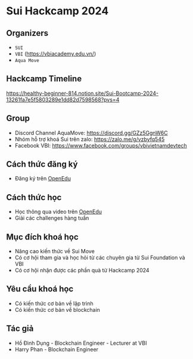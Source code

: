 # Sui Hackcamp 2024

## Organizers
+ `SUI` 
+ `VBI` (https://vbiacademy.edu.vn/)
+ `Aqua Move` 


## Hackcamp Timeline

https://healthy-beginner-814.notion.site/Sui-Bootcamp-2024-13261fa7e5f5803289e1dd82d7598568?pvs=4



## Group 
+ Discord Channel AquaMove: https://discord.gg/GZz5GgnW6C
+ Nhóm hỗ trợ khoá Sui trên zalo: https://zalo.me/g/vzbyfq545
+ Facebook VBI: https://www.facebook.com/groups/vbivietnamdevtech

## Cách thức đăng ký 
+ Đăng ký trên [OpenEdu](https://vbi.openedu.net/courses/sui-vietnam-hackcamp-87596)



## Cách thức học 
+ Học thông qua video trên [OpenEdu](https://vbi.openedu.net/)
+ Giải các challenges hàng tuần 


## Mục đích khoá học 

+ Nâng cao kiến thức về Sui Move 
+ Có cơ hội tham gia và học hỏi từ các chuyên gia từ Sui Foundation  và VBI 
+ Có cơ hội nhận được các phần quà từ Hackcamp 2024

## Yêu cầu khoá học 

+ Có kiến thức cơ bản về lập trình 
+ Có kiến thức cơ bản về blockchain 



## Tác giả 
+ Hồ Đình Dụng - Blockchain Engineer - Lecturer at VBI 
+ Harry Phan - Blockchain Engineer







